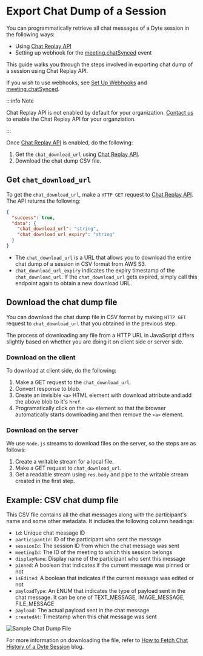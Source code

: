 # Export Chat Dump of a Session

You can programmatically retrieve all chat messages of a Dyte session in the following ways:

  - Using [Chat Replay API](/api/?v=v2#/operations/GetSessionChat)
  - Setting up webhook for the [meeting.chatSynced](/guides/webhooks/webhook-events#meetingchatsynced) event

This guide walks you through the steps involved in exporting chat dump of a session using Chat Replay API. 


If you wish to use webhooks, see [Set Up Webhooks](/guides/webhooks/webhooks-and-events) and [meeting.chatSynced](guides/webhooks/webhook-events#meetingchatsynced).

:::info Note

Chat Replay API is not enabled by default for your organization.
[Contact us](https://dyte.io/contact) to enable the Chat Replay API for your
organziation.

:::

Once [Chat Replay API](/api/?v=v2#/operations/GetSessionChat) is enabled, do the
following:

1. Get the `chat_download_url` using
   [Chat Replay API](/api/?v=v2#/operations/GetSessionChat).
2. Download the chat dump CSV file.

## Get `chat_download_url`

To get the `chat_download_url`, make a `HTTP GET` request to
[Chat Replay API](/api/?v=v2#/operations/GetSessionChat). The API returns the
following:

```json
{
  "success": true,
  "data": {
    "chat_download_url": "string",
    "chat_download_url_expiry": "string"
  }
}
```

- The `chat_download_url` is a URL that allows you to download the entire chat dump of a session in CSV format from AWS S3.
- `chat_download_url_expiry` indicates the expiry timestamp of the `chat_download_url`. If the `chat_download_url` gets expired, simply call this endpoint again to obtain a new download URL.

## Download the chat dump file

You can download the chat dump file in CSV format by making `HTTP GET` request
to `chat_download_url` that you obtained in the previous step.

The process of downloading any file from a HTTP URL in JavaScript differs
slightly based on whether you are doing it on client side or server side.

### Download on the client

To download at client side, do the following:

1. Make a GET request to the `chat_download_url`.
2. Convert response to blob.
3. Create an invisible `<a>` HTML element with download attribute and add the
   above blob to it's `href`.
4. Programatically click on the `<a>` element so that the browser automatically
   starts downloading and then remove the `<a>` element.

### Download on the server

We use `Node.js` streams to download files on the server, so the steps are as
follows:

1. Create a writable stream for a local file.
2. Make a GET request to `chat_download_url`.
3. Get a readable stream using `res.body` and pipe to the writable stream
   created in the first step.

## Example: CSV chat dump file

This CSV file contains all the chat messages along with the participant's name
and some other metadata. It includes the following column headings:

- `id`: Unique chat message ID
- `participantId`: ID of the participant who sent the message
- `sessionId`: The session ID from which the chat message was sent
- `meetingId`: The ID of the meeting to which this session belongs
- `displayName`: Display name of the participant who sent this message
- `pinned`: A boolean that indicates if the current message was pinned or not
- `isEdited`: A boolean that indicates if the current message was edited or not
- `payloadType`: An ENUM that indicates the type of payload sent in the chat
  message. It can be one of TEXT_MESSAGE, IMAGE_MESSAGE, FILE_MESSAGE
- `payload`: The actual payload sent in the chat message
- `createdAt`: Timestamp when this chat message was sent

![Sample Chat Dump File](https://dyte.io/blog/content/images/size/w1600/2022/11/Dyte-Blog---Sample-Chat-Dump.png)

For more information on downloading the file, refer to
[How to Fetch Chat History of a Dyte Session](https://dyte.io/blog/fetch-chat-history-of-a-dyte-session/)
blog.
